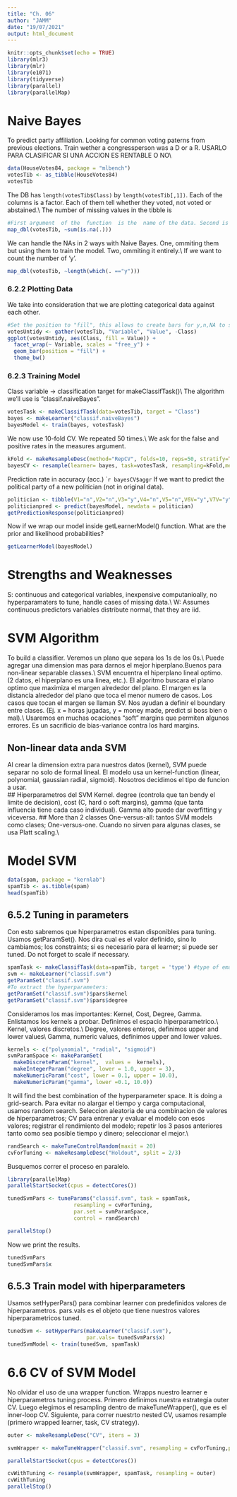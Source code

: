 ```yaml
---
title: "Ch. 06"
author: "JAMM"
date: "19/07/2021"
output: html_document
---
```


```r
knitr::opts_chunk$set(echo = TRUE)
library(mlr3)
library(mlr)
library(e1071)
library(tidyverse)
library(parallel)
library(parallelMap)
```

# Naive Bayes

To predict party affiliation. Looking for common voting paterns from previous elections. 
Train wether a congressperson was a D or a R. 
USARLO PARA CLASIFICAR SI UNA ACCION ES RENTABLE O NO\\

```r
data(HouseVotes84, package = "mlbench")
votesTib <- as_tibble(HouseVotes84)
votesTib
```
The DB has `length(votesTib$Class)` by `length(votesTib[,1])`. 
Each of the columns is a factor. Each of them tell whether they voted, not voted or abstained.\\
The number of  missing values in the tibble is
```r
#First argument  of the  function  is the  name of the data. Second is the function we will apply to it. 
map_dbl(votesTib, ~sum(is.na(.)))
```
We can handle the NAs in 2 ways with Naive Bayes. One, ommiting them but using them to train the model. Two, ommiting it entirely.\\
If we want to count the number of 'y'. 
```r
map_dbl(votesTib, ~length(which(. =="y")))
```
### 6.2.2 Plotting Data
We take  into consideration that we are plotting categorical data against each other. 
```r
#Set the position to "fill", this allows to create bars for y,n,NA to sum to 1.
votesUntidy <- gather(votesTib, "Variable", "Value", -Class)
ggplot(votesUntidy, aes(Class, fill = Value)) +
  facet_wrap(~ Variable, scales = "free_y") +
  geom_bar(position = "fill") +
  theme_bw()
```

### 6.2.3 Training Model
Class variable -> classification target for makeClassifTask()\\
The algorithm we'll use is "classif.naiveBayes".
```r
votesTask <- makeClassifTask(data=votesTib, target = "Class")
bayes <- makeLearner("classif.naiveBayes")
bayesModel <- train(bayes, votesTask)
```
We now use 10-fold CV. We repeated  50 times.\\
We ask  for the false and positive rates in the measures argument.
```r
kFold <- makeResampleDesc(method="RepCV", folds=10, reps=50, stratify=TRUE)
bayesCV <- resample(learner= bayes, task=votesTask, resampling=kFold,measures=list(mmce,acc,fpr,fnr))
```
Prediction rate in  accuracy (acc.)
````r
bayesCV$aggr
```
If we want to  predict the political  party of a new politician  (not in original data).
```r
politician <- tibble(V1="n",V2="n",V3="y",V4="n",V5="n",V6V="y",V7V="y",V8="y",V9="y",V10="y",V11="n",V12="y",V13="n",V14="n",V15="y",V16="n")
politicianpred <- predict(bayesModel, newdata = politician)
getPredictionResponse(politicianpred)
```

Now if we wrap our model inside getLearnerModel() function. What are the prior and likelihood probabilities?
```r
getLearnerModel(bayesModel)
```
# Strengths and Weaknesses
S: continuous and categorical variables, inexpensive computanioally, no hyperparamaters to tune, handle cases of missing data.\\
W:  Assumes continuous predictors variables distribute normal, that they are iid. 

# SVM Algorithm
To build a classifier.  Veremos un plano que separa los 1s de los 0s.\\
Puede agregar una dimension mas para darnos el mejor hiperplano.Buenos para non-linear separable classes.\\
SVM encuentra el hiperplano lineal optimo. (2 datos, el hiperplano es una linea, etc.). El algoritmo buscara el plano optimo que maximiza el margen alrededor del plano. El margen es  la distancia alrededor del plano que toca el menor numero de casos. Los casos que tocan el margen se llaman SV. Nos ayudan a definir el boundary entre  clases. (Ej. x = horas jugadas, y = money made, predict si boss bien o mal).\\
Usaremos en muchas ocaciones "soft" margins que permiten algunos errores. Es un sacrificio de bias-variance contra los hard margins. 

## Non-linear data anda SVM
Al crear la dimension extra para nuestros datos (kernel), SVM puede separar no solo de formal lineal. El modelo usa un  kernel-function (linear, polynomial, gaussian radial, sigmoid).  Nosotros decidimos el tipo de funcion a usar.  
##  Hiperparametros del SVM
Kernel. degree (controla que tan bendy el limite de decision), cost (C, hard o soft margins), gamma (que tanta influencia tiene cada caso individual). Gamma alto puede dar overfitting y viceversa. 
## More than 2 classes
One-versus-all: tantos SVM models como clases; One-versus-one. Cuando no sirven para algunas clases, se usa  Platt scaling.\\

# Model SVM
```r
data(spam, package = "kernlab")
spamTib <- as.tibble(spam)
head(spamTib)
```
## 6.5.2 Tuning in parameters
Con esto sabremos que hiperparametros estan disponibles para tuning. Usamos getParamSet(). Nos dira cual es el valor definido, sino lo cambiamos;  los constraints; si es necesario para el learner;  si puede ser tuned. Do not forget to scale if necessary. 
```r
spamTask <- makeClassifTask(data=spamTib, target = 'type') #type of email, either spam or not
svm <- makeLearner("classif.svm")
getParamSet("classif.svm")
#To extract the hyperparameters:
getParamSet("classif.svm")$pars$kernel
getParamSet("classif.svm")$pars$degree
```

Consideramos los mas importantes: Kernel, Cost, Degree, Gamma. Enlistamos los kernels a probar. Definimos el espacio hiperparametrico.\\
Kernel, valores discretos.\\
Degree, valores enteros, definimos upper and lower values\\
Gamma, numeric values, definimos upper and  lower values. 

```r
kernels <- c("polynomial", "radial", "sigmoid")
svmParamSpace <- makeParamSet(
  makeDiscreteParam("kernel",  values =  kernels),
  makeIntegerParam("degree", lower = 1.0, upper = 3),
  makeNumericParam("cost", lower = 0.1, upper = 10.0),
  makeNumericParam("gamma", lower =0.1, 10.0))
```

It will find the best combination of the hyperparameter space. It is doing a grid-search. Para evitar no alargar el tiempo y carga computacional, usamos random search. Seleccion aleatoria de una combinacion de valores de hiperparametros;  CV para entrenar y evaluar el modelo con esos valores; registrar el rendimiento del modelo;  repetir los 3 pasos anteriores tanto como sea posible tiempo y dinero; seleccionar el mejor.\\

```r
randSearch <- makeTuneControlRandom(maxit = 20)
cvForTuning <- makeResampleDesc("Holdout", split = 2/3)
```
Busquemos correr el proceso en paralelo. 
```r
library(parallelMap)
parallelStartSocket(cpus = detectCores())

tunedSvmPars <- tuneParams("classif.svm", task = spamTask,
                     resampling = cvForTuning,
                     par.set = svmParamSpace,
                     control = randSearch)

parallelStop()
```
Now we print the results. 
```r
tunedSvmPars
tunedSvmPars$x
```
## 6.5.3 Train model with hiperparameters
Usamos setHyperPars() para combinar learner con predefinidos valores de hiperparametros. pars.vals es el objeto que tiene nuestros valores hiperparametricos tuned. 
```r
tunedSvm <- setHyperPars(makeLearner("classif.svm"),
                         par.vals= tunedSvmPars$x)
tunedSvmModel <- train(tunedSvm, spamTask)
```
# 6.6 CV of SVM Model
No olvidar el uso de una wrapper function. Wrapps nuestro learner e hiperparametros tuning process. Primero definimos nuestra estrategia outer CV. Luego elegimos el resampling dentro de makeTuneWrapper(), que es el inner-loop CV. Siguiente, para correr nuestrto nested CV, usamos resample (primero wrapped learner, task, CV strategy).
```r
outer <- makeResampleDesc("CV", iters = 3)

svmWrapper <- makeTuneWrapper("classif.svm", resampling = cvForTuning,par.set = svmParamSpace, control = randSearch)

parallelStartSocket(cpus = detectCores())

cvWithTuning <- resample(svmWrapper, spamTask, resampling = outer)
cvWithTuning
parallelStop()
```








